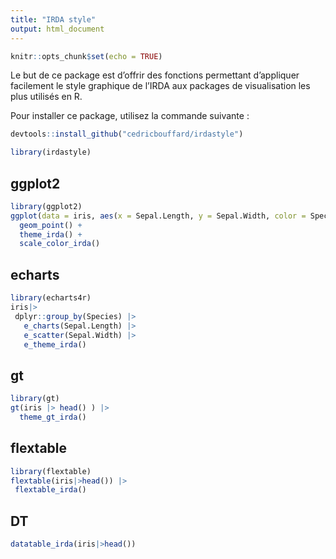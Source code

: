 ---
title: "IRDA style"
output: html_document
---

```{r setup, include=FALSE}
knitr::opts_chunk$set(echo = TRUE)
```


Le but de ce package est d'offrir des fonctions permettant d'appliquer facilement le style graphique de l'IRDA aux packages de visualisation les plus utilisés en R.

Pour installer ce package, utilisez la commande suivante :

```{r cars, eval=FALSE, message=FALSE, warning=FALSE, include=T}
devtools::install_github("cedricbouffard/irdastyle")
```

```{r}
library(irdastyle)
```

## ggplot2

```{r pressure}
library(ggplot2)
ggplot(data = iris, aes(x = Sepal.Length, y = Sepal.Width, color = Species)) +
  geom_point() +
  theme_irda() +
  scale_color_irda()
```

## echarts

```{r message=FALSE, warning=FALSE}
library(echarts4r)
iris|>
 dplyr::group_by(Species) |>
   e_charts(Sepal.Length) |>
   e_scatter(Sepal.Width) |>
   e_theme_irda()
```

## gt

```{r message=FALSE, warning=FALSE}
library(gt)
gt(iris |> head() ) |>
  theme_gt_irda()
```

## flextable

```{r message=FALSE, warning=FALSE}
library(flextable)
flextable(iris|>head()) |>
 flextable_irda()
```

## DT

```{r message=FALSE, warning=FALSE}

datatable_irda(iris|>head())
```
